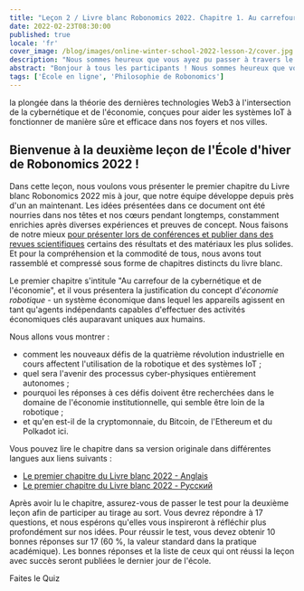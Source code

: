 ```yaml
---
title: "Leçon 2 / Livre blanc Robonomics 2022. Chapitre 1. Au carrefour de la cybernétique et de l'économie"
date: 2022-02-23T08:30:00
published: true
locale: 'fr'
cover_image: /blog/images/online-winter-school-2022-lesson-2/cover.jpg
description: "Nous sommes heureux que vous ayez pu passer à travers le miroir noir et ne pas vous noyer dans le monde numérique. Mais maintenant, une plongée beaucoup plus profonde vous attend... la plongée dans la théorie des dernières technologies Web3 à l'intersection de la cybernétique et de l'économie, conçues pour aider les systèmes IoT à fonctionner de manière sûre et efficace dans nos foyers et nos villes."
abstract: "Bonjour à tous les participants ! Nous sommes heureux que vous ayez pu passer à travers le miroir noir et ne pas vous noyer dans le monde numérique. Mais maintenant, une plongée beaucoup plus profonde vous attend..."
tags: ['École en ligne', 'Philosophie de Robonomics']
---
```


<PostExpiredInfo/>

 la plongée dans la théorie des dernières technologies Web3 à l'intersection de la cybernétique et de l'économie, conçues pour aider les systèmes IoT à fonctionner de manière sûre et efficace dans nos foyers et nos villes.

## Bienvenue à la deuxième leçon de l'École d'hiver de Robonomics 2022 !

Dans cette leçon, nous voulons vous présenter le premier chapitre du Livre blanc Robonomics 2022 mis à jour, que notre équipe développe depuis près d'un an maintenant. Les idées présentées dans ce document ont été nourries dans nos têtes et nos cœurs pendant longtemps, constamment enrichies après diverses expériences et preuves de concept. Nous faisons de notre mieux [pour présenter lors de conférences et publier dans des revues scientifiques](https://robonomics.network/papers/) certains des résultats et des matériaux les plus solides. Et pour la compréhension et la commodité de tous, nous avons tout rassemblé et compressé sous forme de chapitres distincts du livre blanc.

Le premier chapitre s'intitule "Au carrefour de la cybernétique et de l'économie", et il vous présentera la justification du concept d'*économie robotique* - un système économique dans lequel les appareils agissent en tant qu'agents indépendants capables d'effectuer des activités économiques clés auparavant uniques aux humains.

<TextCard>

Nous allons vous montrer :

- comment les nouveaux défis de la quatrième révolution industrielle en cours affectent l'utilisation de la robotique et des systèmes IoT ;
- quel sera l'avenir des processus cyber-physiques entièrement autonomes ;
- pourquoi les réponses à ces défis doivent être recherchées dans le domaine de l'économie institutionnelle, qui semble être loin de la robotique ;
- et qu'en est-il de la cryptomonnaie, du Bitcoin, de l'Ethereum et du Polkadot ici.

</TextCard>


<TextCard>

Vous pouvez lire le chapitre dans sa version originale dans différentes langues aux liens suivants :

- [Le premier chapitre du Livre blanc 2022 - Anglais](https://ipfs.io/ipfs/QmaxrVWRkNJ9FZmcetE1gBfG3YUKHZifQP9tjmtPGFB3zi)
- [Le premier chapitre du Livre blanc 2022 - Русский](https://ipfs.io/ipfs/QmcAm42dMHQxBCyDzsEEezjPrGR9uNdUjAtoQwKr9dayxW)

Après avoir lu le chapitre, assurez-vous de passer le test pour la deuxième leçon afin de participer au tirage au sort. Vous devrez répondre à 17 questions, et nous espérons qu'elles vous inspireront à réfléchir plus profondément sur nos idées. Pour réussir le test, vous devez obtenir 10 bonnes réponses sur 17 (60 %, la valeur standard dans la pratique académique). Les bonnes réponses et la liste de ceux qui ont réussi la leçon avec succès seront publiées le dernier jour de l'école.

<RbButton href="https://lesson2.robonomics.academy/">Faites le Quiz</RbButton>

</TextCard>